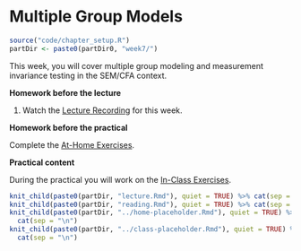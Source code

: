# Multiple Group Models 

```{r week7_global_options, include = FALSE}
source("code/chapter_setup.R")
partDir <- paste0(partDir0, "week7/")
```

This week, you will cover multiple group modeling and measurement invariance 
testing in the SEM/CFA context.

**Homework before the lecture**

1. Watch the [Lecture Recording](lecture-6.html) for this week.

**Homework before the practical**

Complete the [At-Home Exercises](at-home-exercises-6.html). 

**Practical content**

During the practical you will work on the [In-Class Exercises](in-class-exercises-6.html).

```{r, echo = FALSE, message = FALSE, warning = FALSE, results = "asis"}
knit_child(paste0(partDir, "lecture.Rmd"), quiet = TRUE) %>% cat(sep = "\n")
knit_child(paste0(partDir, "reading.Rmd"), quiet = TRUE) %>% cat(sep = "\n")
knit_child(paste0(partDir, "../home-placeholder.Rmd"), quiet = TRUE) %>%
  cat(sep = "\n")
knit_child(paste0(partDir, "../class-placeholder.Rmd"), quiet = TRUE) %>%
  cat(sep = "\n")
```
